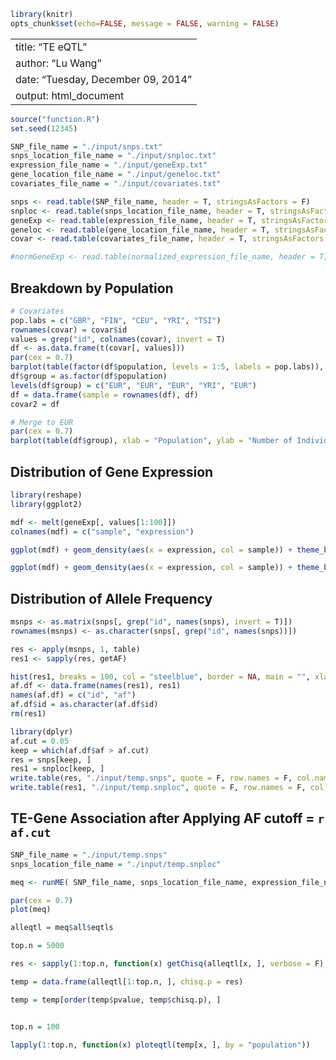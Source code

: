 ```r
library(knitr)
opts_chunk$set(echo=FALSE, message = FALSE, warning = FALSE)
```

---
title: "TE eQTL"
author: "Lu Wang"
date: "Tuesday, December 09, 2014"
output: html_document
---


```r
source("function.R")
set.seed(12345)
```

```r
SNP_file_name = "./input/snps.txt"
snps_location_file_name = "./input/snploc.txt"
expression_file_name = "./input/geneExp.txt"
gene_location_file_name = "./input/geneloc.txt"
covariates_file_name = "./input/covariates.txt"

snps <- read.table(SNP_file_name, header = T, stringsAsFactors = F)
snploc <- read.table(snps_location_file_name, header = T, stringsAsFactors = F)
geneExp <- read.table(expression_file_name, header = T, stringsAsFactors = F)
geneloc <- read.table(gene_location_file_name, header = T, stringsAsFactors = F)
covar <- read.table(covariates_file_name, header = T, stringsAsFactors = F)

#normGeneExp <- read.table(normalized_expression_file_name, header = T, stringsAsFactors = F)
```

## Breakdown by Population

```r
# Covariates
pop.labs = c("GBR", "FIN", "CEU", "YRI", "TSI")
rownames(covar) = covar$id
values = grep("id", colnames(covar), invert = T)
df <- as.data.frame(t(covar[, values]))
par(cex = 0.7)
barplot(table(factor(df$population, levels = 1:5, labels = pop.labs)), xlab = "Population", ylab = "Number of Individuals")
df$group = as.factor(df$population)
levels(df$group) = c("EUR", "EUR", "EUR", "YRI", "EUR")
df = data.frame(sample = rownames(df), df)
covar2 = df
```

```r

# Merge to EUR
par(cex = 0.7)
barplot(table(df$group), xlab = "Population", ylab = "Number of Individuals", col = c("steelblue", "salmon"))
```

## Distribution of Gene Expression 

```r
library(reshape)
library(ggplot2)

mdf <- melt(geneExp[, values[1:100]])
colnames(mdf) = c("sample", "expression")

ggplot(mdf) + geom_density(aes(x = expression, col = sample)) + theme_bw() + theme(panel.grid = element_blank(), legend.position = "none")

ggplot(mdf) + geom_density(aes(x = expression, col = sample)) + theme_bw() + coord_cartesian(xlim = c(-100, 500)) + theme(panel.grid = element_blank(), legend.position = "none")

```



## Distribution of Allele Frequency

```r

msnps <- as.matrix(snps[, grep("id", names(snps), invert = T)])
rownames(msnps) <- as.character(snps[, grep("id", names(snps))])

res <- apply(msnps, 1, table)
res1 <- sapply(res, getAF)
```

```r

hist(res1, breaks = 100, col = "steelblue", border = NA, main = "", xlab = "Allele Frequency")
af.df <- data.frame(names(res1), res1)
names(af.df) = c("id", "af")
af.df$id = as.character(af.df$id)
rm(res1)
```





```r
library(dplyr)
af.cut = 0.05
keep = which(af.df$af > af.cut)
res = snps[keep, ]
res1 = snploc[keep, ]
write.table(res, "./input/temp.snps", quote = F, row.names = F, col.names = F, sep = "\t")
write.table(res1, "./input/temp.snploc", quote = F, row.names = F, col.names = F, sep = "\t")
```

## TE-Gene Association after Applying AF cutoff = `r af.cut`

```r
SNP_file_name = "./input/temp.snps"
snps_location_file_name = "./input/temp.snploc"

meq <- runME( SNP_file_name, snps_location_file_name, expression_file_name, gene_location_file_name, covariates_file_name, useModel = modelLINEAR, "qqplot", verbose = F)
```

```r
par(cex = 0.7)
plot(meq)
```


```r
alleqtl = meq$all$eqtls

top.n = 5000

res <- sapply(1:top.n, function(x) getChisq(alleqtl[x, ], verbose = F) )
```

```r
temp = data.frame(alleqtl[1:top.n, ], chisq.p = res)

temp = temp[order(temp$pvalue, temp$chisq.p), ]


top.n = 100

lapply(1:top.n, function(x) ploteqtl(temp[x, ], by = "population"))
```









